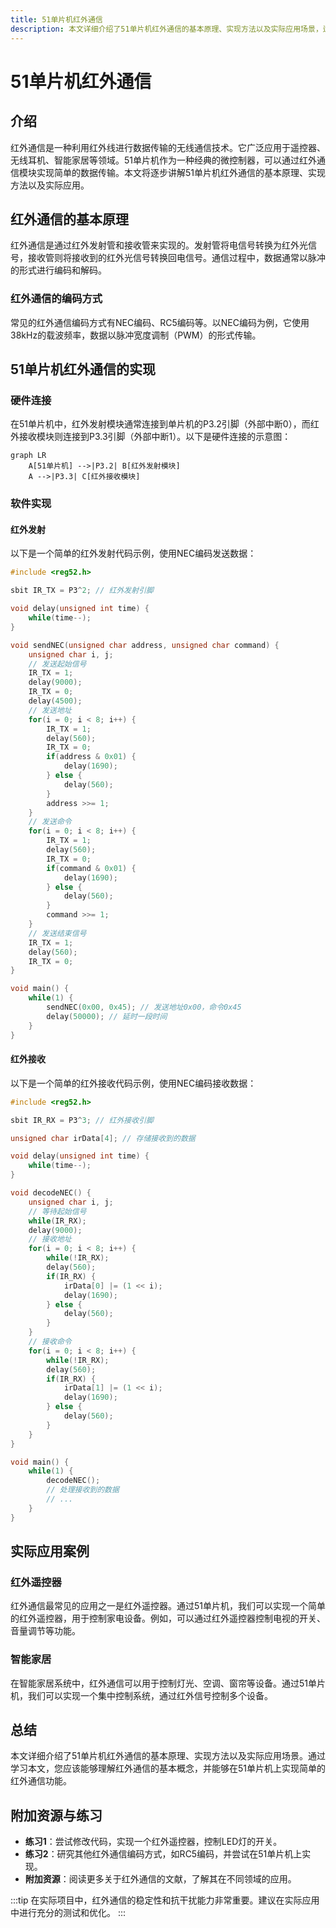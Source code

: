 ```yaml
---
title: 51单片机红外通信
description: 本文详细介绍了51单片机红外通信的基本原理、实现方法以及实际应用场景，适合初学者学习。
---
```


# 51单片机红外通信

## 介绍

红外通信是一种利用红外线进行数据传输的无线通信技术。它广泛应用于遥控器、无线耳机、智能家居等领域。51单片机作为一种经典的微控制器，可以通过红外通信模块实现简单的数据传输。本文将逐步讲解51单片机红外通信的基本原理、实现方法以及实际应用。

## 红外通信的基本原理

红外通信是通过红外发射管和接收管来实现的。发射管将电信号转换为红外光信号，接收管则将接收到的红外光信号转换回电信号。通信过程中，数据通常以脉冲的形式进行编码和解码。

### 红外通信的编码方式

常见的红外通信编码方式有NEC编码、RC5编码等。以NEC编码为例，它使用38kHz的载波频率，数据以脉冲宽度调制（PWM）的形式传输。

## 51单片机红外通信的实现

### 硬件连接

在51单片机中，红外发射模块通常连接到单片机的P3.2引脚（外部中断0），而红外接收模块则连接到P3.3引脚（外部中断1）。以下是硬件连接的示意图：

```mermaid
graph LR
    A[51单片机] -->|P3.2| B[红外发射模块]
    A -->|P3.3| C[红外接收模块]
```

### 软件实现

#### 红外发射

以下是一个简单的红外发射代码示例，使用NEC编码发送数据：

```c
#include <reg52.h>

sbit IR_TX = P3^2; // 红外发射引脚

void delay(unsigned int time) {
    while(time--);
}

void sendNEC(unsigned char address, unsigned char command) {
    unsigned char i, j;
    // 发送起始信号
    IR_TX = 1;
    delay(9000);
    IR_TX = 0;
    delay(4500);
    // 发送地址
    for(i = 0; i < 8; i++) {
        IR_TX = 1;
        delay(560);
        IR_TX = 0;
        if(address & 0x01) {
            delay(1690);
        } else {
            delay(560);
        }
        address >>= 1;
    }
    // 发送命令
    for(i = 0; i < 8; i++) {
        IR_TX = 1;
        delay(560);
        IR_TX = 0;
        if(command & 0x01) {
            delay(1690);
        } else {
            delay(560);
        }
        command >>= 1;
    }
    // 发送结束信号
    IR_TX = 1;
    delay(560);
    IR_TX = 0;
}

void main() {
    while(1) {
        sendNEC(0x00, 0x45); // 发送地址0x00，命令0x45
        delay(50000); // 延时一段时间
    }
}
```

#### 红外接收

以下是一个简单的红外接收代码示例，使用NEC编码接收数据：

```c
#include <reg52.h>

sbit IR_RX = P3^3; // 红外接收引脚

unsigned char irData[4]; // 存储接收到的数据

void delay(unsigned int time) {
    while(time--);
}

void decodeNEC() {
    unsigned char i, j;
    // 等待起始信号
    while(IR_RX);
    delay(9000);
    // 接收地址
    for(i = 0; i < 8; i++) {
        while(!IR_RX);
        delay(560);
        if(IR_RX) {
            irData[0] |= (1 << i);
            delay(1690);
        } else {
            delay(560);
        }
    }
    // 接收命令
    for(i = 0; i < 8; i++) {
        while(!IR_RX);
        delay(560);
        if(IR_RX) {
            irData[1] |= (1 << i);
            delay(1690);
        } else {
            delay(560);
        }
    }
}

void main() {
    while(1) {
        decodeNEC();
        // 处理接收到的数据
        // ...
    }
}
```

## 实际应用案例

### 红外遥控器

红外通信最常见的应用之一是红外遥控器。通过51单片机，我们可以实现一个简单的红外遥控器，用于控制家电设备。例如，可以通过红外遥控器控制电视的开关、音量调节等功能。

### 智能家居

在智能家居系统中，红外通信可以用于控制灯光、空调、窗帘等设备。通过51单片机，我们可以实现一个集中控制系统，通过红外信号控制多个设备。

## 总结

本文详细介绍了51单片机红外通信的基本原理、实现方法以及实际应用场景。通过学习本文，您应该能够理解红外通信的基本概念，并能够在51单片机上实现简单的红外通信功能。

## 附加资源与练习

- **练习1**：尝试修改代码，实现一个红外遥控器，控制LED灯的开关。
- **练习2**：研究其他红外通信编码方式，如RC5编码，并尝试在51单片机上实现。
- **附加资源**：阅读更多关于红外通信的文献，了解其在不同领域的应用。

:::tip
在实际项目中，红外通信的稳定性和抗干扰能力非常重要。建议在实际应用中进行充分的测试和优化。
:::